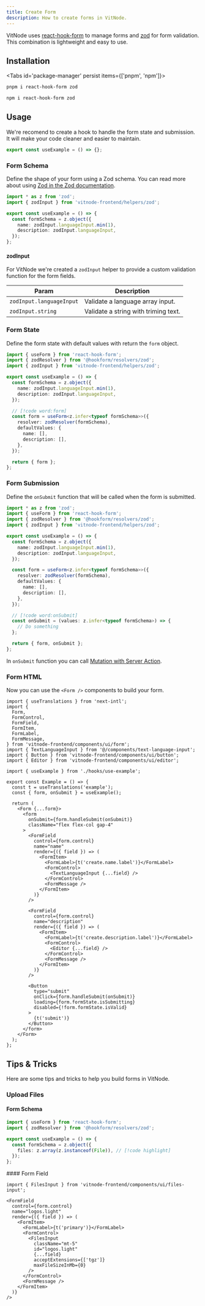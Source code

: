 ```yaml
---
title: Create Form
description: How to create forms in VitNode.
---
```


VitNode uses [react-hook-form](https://react-hook-form.com/) to manage forms and [zod](https://zod.dev/) for form validation. This combination is lightweight and easy to use.

## Installation


<Tabs id='package-manager' persist items={['pnpm', 'npm']}>

```bash tab="pnpm"
pnpm i react-hook-form zod
```

```bash tab="npm"
npm i react-hook-form zod
```

</Tabs>

## Usage

We're recomend to create a hook to handle the form state and submission. It will make your code cleaner and easier to maintain.

```ts title="hooks/use-example.ts"
export const useExample = () => {};
```


<Steps>
<Step>

### Form Schema

Define the shape of your form using a Zod schema. You can read more about using [Zod in the Zod documentation](https://zod.dev/).

```ts title="hooks/use-example.ts"
import * as z from 'zod';
import { zodInput } from 'vitnode-frontend/helpers/zod';

export const useExample = () => {
  const formSchema = z.object({
    name: zodInput.languageInput.min(1),
    description: zodInput.languageInput,
  });
};
```

#### zodInput

For VitNode we're created a `zodInput` helper to provide a custom validation function for the form fields.

| Param                    | Description                          |
| ------------------------ | ------------------------------------ |
| `zodInput.languageInput` | Validate a language array input.     |
| `zodInput.string`        | Validate a string with triming text. |

</Step>
<Step>

### Form State

Define the form state with default values with return the `form` object.

```ts title="hooks/use-example.ts"
import { useForm } from 'react-hook-form';
import { zodResolver } from '@hookform/resolvers/zod';
import { zodInput } from 'vitnode-frontend/helpers/zod';

export const useExample = () => {
  const formSchema = z.object({
    name: zodInput.languageInput.min(1),
    description: zodInput.languageInput,
  });

  // [!code word:form]
  const form = useForm<z.infer<typeof formSchema>>({
    resolver: zodResolver(formSchema),
    defaultValues: {
      name: [],
      description: [],
    },
  });

  return { form };
};
```

</Step>
<Step>

### Form Submission

Define the `onSubmit` function that will be called when the form is submitted.

```ts title="hooks/use-example.ts"
import * as z from 'zod';
import { useForm } from 'react-hook-form';
import { zodResolver } from '@hookform/resolvers/zod';
import { zodInput } from 'vitnode-frontend/helpers/zod';

export const useExample = () => {
  const formSchema = z.object({
    name: zodInput.languageInput.min(1),
    description: zodInput.languageInput,
  });

  const form = useForm<z.infer<typeof formSchema>>({
    resolver: zodResolver(formSchema),
    defaultValues: {
      name: [],
      description: [],
    },
  });

  // [!code word:onSubmit]
  const onSubmit = (values: z.infer<typeof formSchema>) => {
    // Do something
  };

  return { form, onSubmit };
};
```

In `onSubmit` function you can call [Mutation with Server Action](/docs/dev/fetch#mutations).

</Step>
<Step>

### Form HTML

Now you can use the `<Form />` components to build your form.

```tsx title="example.tsx"
import { useTranslations } from 'next-intl';
import {
  Form,
  FormControl,
  FormField,
  FormItem,
  FormLabel,
  FormMessage,
} from 'vitnode-frontend/components/ui/form';
import { TextLanguageInput } from '@/components/text-language-input';
import { Button } from 'vitnode-frontend/components/ui/button';
import { Editor } from 'vitnode-frontend/components/ui/editor';

import { useExample } from './hooks/use-example';

export const Example = () => {
  const t = useTranslations('example');
  const { form, onSubmit } = useExample();

  return (
    <Form {...form}>
      <form
        onSubmit={form.handleSubmit(onSubmit)}
        className="flex flex-col gap-4"
      >
        <FormField
          control={form.control}
          name="name"
          render={({ field }) => (
            <FormItem>
              <FormLabel>{t('create.name.label')}</FormLabel>
              <FormControl>
                <TextLanguageInput {...field} />
              </FormControl>
              <FormMessage />
            </FormItem>
          )}
        />

        <FormField
          control={form.control}
          name="description"
          render={({ field }) => (
            <FormItem>
              <FormLabel>{t('create.description.label')}</FormLabel>
              <FormControl>
                <Editor {...field} />
              </FormControl>
              <FormMessage />
            </FormItem>
          )}
        />

        <Button
          type="submit"
          onClick={form.handleSubmit(onSubmit)}
          loading={form.formState.isSubmitting}
          disabled={!form.formState.isValid}
        >
          {t('submit')}
        </Button>
      </form>
    </Form>
  );
};
```

</Step>
</Steps>

## Tips & Tricks

Here are some tips and tricks to help you build forms in VitNode.

### Upload Files

<Steps>
<Step>

#### Form Schema

```ts title="hooks/use-example.ts"
import { useForm } from 'react-hook-form';
import { zodResolver } from '@hookform/resolvers/zod';

export const useExample = () => {
  const formSchema = z.object({
    files: z.array(z.instanceof(File)), // [!code highlight]
  });
};
```

</Step>

<Step>
#### Form Field

```tsx
import { FilesInput } from 'vitnode-frontend/components/ui/files-input';
```

```tsx title="example.tsx"
<FormField
  control={form.control}
  name="logos.light"
  render={({ field }) => (
    <FormItem>
      <FormLabel>{t('primary')}</FormLabel>
      <FormControl>
        <FilesInput
          className="mt-5"
          id="logos.light"
          {...field}
          acceptExtensions={['tgz']}
          maxFileSizeInMb={0}
        />
      </FormControl>
      <FormMessage />
    </FormItem>
  )}
/>
```

</Step>

</Steps>
